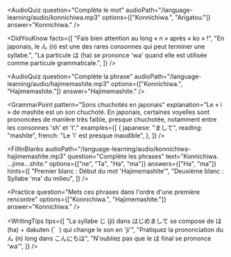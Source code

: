 <CourseTitle
  title="Konnichiwa !"
  description="Apprends à saluer des personnes pour la première fois"
/>

<VocabCard
  word="こんにちは"
  reading="Konnichiwa"
  meaning="Bonjour (utilisé pendant la journée)"
  type="expression"
  exampleSentence="こんにちは、元気ですか？ (Konnichiwa, genki desu ka?)"
  exampleMeaning="Bonjour, comment allez-vous ?"
/>

<AudioQuiz
  question="Complète le mot"
  audioPath="/language-learning/audio/konnichiwa.mp3"
  options={["Konnichiwa.", "Arigatou."]}
  answer="Konnichiwa."
/>

<DidYouKnow
  facts={[
    "Fais bien attention au long « n » après « ko » !",
    "En japonais, le ん (n) est une des rares consonnes qui peut terminer une syllabe.",
    "La particule は (ha) se prononce 'wa' quand elle est utilisée comme particule grammaticale.",
  ]}
/>

<VocabCard
  word="はじめまして"
  reading="Hajimemashite"
  meaning="Enchanté(e) (littéralement : C'est la première fois que nous nous rencontrons)"
  type="expression"
  exampleSentence="はじめまして、マリーです。 (Hajimemashite, Marī desu.)"
  exampleMeaning="Enchanté(e), je m'appelle Marie."
/>

<TrueFalse
  question="« Hajimemashite » signifie « enchanté »"
  answer={true}
  explanation="On dit « hajimemashite » lorsqu'on rencontre quelqu'un pour la première fois."
/>

<AudioQuiz
  question="Complète la phrase"
  audioPath="/language-learning/audio/hajimemashite.mp3"
  options={["Konnichiwa.", "Hajimemashite."]}
  answer="Hajimemashite."
/>

<GrammarPoint
  pattern="Sons chuchotés en japonais"
  explanation="Le « i » de mashite est un son chuchoté. En japonais, certaines voyelles sont prononcées de manière très faible, presque chuchotée, notamment entre les consonnes 'sh' et 't'."
  examples={[
    {
      japanese: "まして",
      reading: "mashite",
      french: "Le 'i' est presque inaudible",
    },
  ]}
/>

<FillInBlanks
  audioPath="/language-learning/audio/konnichiwa-hajimemashite.mp3"
  question="Complète les phrases"
  text="Konnichiwa. ...jime...shite."
  options={["ne", "Ta", "Ha", "ma"]}
  answers={["Ha", "ma"]}
  hints={[
    "Premier blanc : Début du mot 'Hajimemashite'",
    "Deuxième blanc : Syllabe 'ma' du milieu",
  ]}
/>

<Practice
  question="Mets ces phrases dans l'ordre d'une première rencontre"
  options={["Konnichiwa.", "Hajimemashite."]}
  answer="Konnichiwa."
/>

<WritingTips
  tips={[
    "La syllabe じ (ji) dans はじめまして se compose de は (ha) + dakuten (゛) qui change le son en 'ji'",
    "Pratiquez la prononciation du ん (n) long dans こんにちは",
    "N'oubliez pas que le は final se prononce 'wa'",
  ]}
/>

